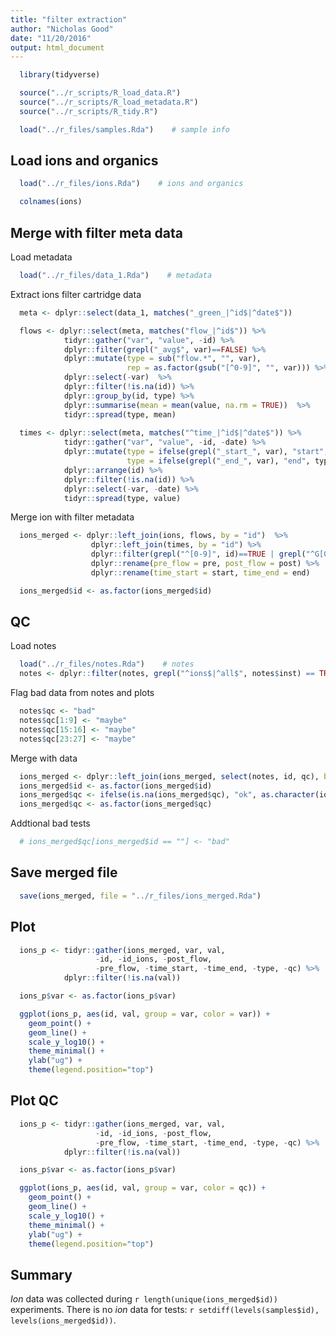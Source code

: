 ```yaml
---
title: "filter extraction"
author: "Nicholas Good"
date: "11/20/2016"
output: html_document
---
```


```r
  library(tidyverse)
```

```r
  source("../r_scripts/R_load_data.R")
  source("../r_scripts/R_load_metadata.R")
  source("../r_scripts/R_tidy.R")
```

```r
  load("../r_files/samples.Rda")    # sample info
```

## Load ions and organics

```r
  load("../r_files/ions.Rda")    # ions and organics 
```

```r
  colnames(ions)
```

## Merge with filter meta data

Load metadata
```r
  load("../r_files/data_1.Rda")    # metadata
```

Extract ions filter cartridge data
```r
  meta <- dplyr::select(data_1, matches("_green_|^id$|^date$"))

  flows <- dplyr::select(meta, matches("flow_|^id$")) %>%
            tidyr::gather("var", "value", -id) %>%
            dplyr::filter(grepl("_avg$", var)==FALSE) %>%
            dplyr::mutate(type = sub("flow.*", "", var),
                          rep = as.factor(gsub("[^0-9]", "", var))) %>%
            dplyr::select(-var)  %>%
            dplyr::filter(!is.na(id)) %>%
            dplyr::group_by(id, type) %>%
            dplyr::summarise(mean = mean(value, na.rm = TRUE))  %>%
            tidyr::spread(type, mean)
  
  times <- dplyr::select(meta, matches("^time_|^id$|^date$")) %>%
            tidyr::gather("var", "value", -id, -date) %>%
            dplyr::mutate(type = ifelse(grepl("_start_", var), "start", "NA"),
                          type = ifelse(grepl("_end_", var), "end", type)) %>%
            dplyr::arrange(id) %>%
            dplyr::filter(!is.na(id)) %>%
            dplyr::select(-var, -date) %>%
            tidyr::spread(type, value)
```

Merge ion with filter metadata

```r
  ions_merged <- dplyr::left_join(ions, flows, by = "id")  %>%  
                  dplyr::left_join(times, by = "id") %>%  
                  dplyr::filter(grepl("^[0-9]", id)==TRUE | grepl("^G[0-9]", id)==TRUE) %>%
                  dplyr::rename(pre_flow = pre, post_flow = post) %>%
                  dplyr::rename(time_start = start, time_end = end)

  ions_merged$id <- as.factor(ions_merged$id)
```

## QC

Load notes

```r
  load("../r_files/notes.Rda")    # notes
  notes <- dplyr::filter(notes, grepl("^ions$|^all$", notes$inst) == TRUE)
```

Flag bad data from notes and plots

```r
  notes$qc <- "bad"
  notes$qc[1:9] <- "maybe"
  notes$qc[15:16] <- "maybe"
  notes$qc[23:27] <- "maybe"
```

Merge with data

```r
  ions_merged <- dplyr::left_join(ions_merged, select(notes, id, qc), by = "id")
  ions_merged$id <- as.factor(ions_merged$id)
  ions_merged$qc <- ifelse(is.na(ions_merged$qc), "ok", as.character(ions_merged$qc))
  ions_merged$qc <- as.factor(ions_merged$qc)
```

Addtional bad tests

```r
  # ions_merged$qc[ions_merged$id == ""] <- "bad"
```

## Save merged file

```r
  save(ions_merged, file = "../r_files/ions_merged.Rda")
```

## Plot

```r
  ions_p <- tidyr::gather(ions_merged, var, val, 
                   -id, -id_ions, -post_flow,
                   -pre_flow, -time_start, -time_end, -type, -qc) %>%
            dplyr::filter(!is.na(val))

  ions_p$var <- as.factor(ions_p$var)

  ggplot(ions_p, aes(id, val, group = var, color = var)) +
    geom_point() +
    geom_line() +
    scale_y_log10() +
    theme_minimal() +
    ylab("ug") +
    theme(legend.position="top")
```

## Plot QC

```r
  ions_p <- tidyr::gather(ions_merged, var, val, 
                   -id, -id_ions, -post_flow,
                   -pre_flow, -time_start, -time_end, -type, -qc) %>%
            dplyr::filter(!is.na(val))

  ions_p$var <- as.factor(ions_p$var)

  ggplot(ions_p, aes(id, val, group = var, color = qc)) +
    geom_point() +
    geom_line() +
    scale_y_log10() +
    theme_minimal() +
    ylab("ug") +
    theme(legend.position="top")
```

## Summary

$Ion$ data was collected during `r length(unique(ions_merged$id))` experiments. There is no $ion$ data for tests: `r setdiff(levels(samples$id), levels(ions_merged$id))`.


